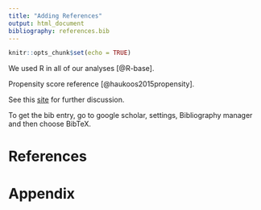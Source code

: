 ---
title: "Adding References"
output: html_document
bibliography: references.bib 
---

```{r setup, include=FALSE}
knitr::opts_chunk$set(echo = TRUE)
```


We used R in all of our analyses [@R-base].

Propensity score reference [@haukoos2015propensity].

See this [site](https://bookdown.org/yihui/rmarkdown-cookbook/bibliography.html) for further discussion.

To get the bib entry, go to google scholar, settings,  Bibliography manager and then choose BibTeX.


# References

<div id="refs"></div>

# Appendix